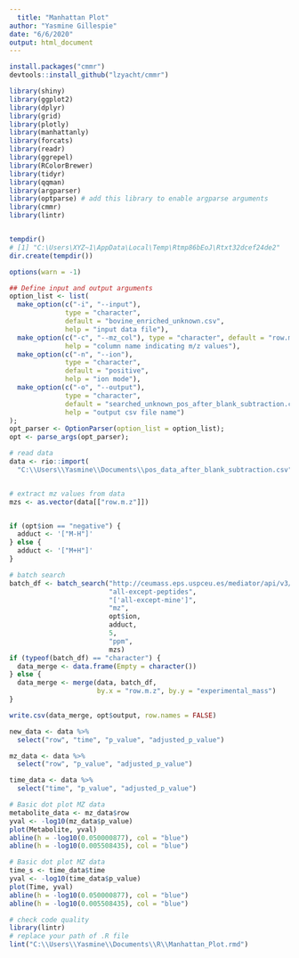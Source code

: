 ---
  title: "Manhattan Plot"
author: "Yasmine Gillespie"
date: "6/6/2020"
output: html_document
---
  
  
  ```{r , warning=FALSE, include=FALSE}         
install.packages("cmmr")
devtools::install_github("lzyacht/cmmr")
```

```{r , warning=FALSE, include=FALSE}

library(shiny)
library(ggplot2)
library(dplyr)
library(grid)
library(plotly)
library(manhattanly)
library(forcats)
library(readr)
library(ggrepel)
library(RColorBrewer)
library(tidyr)
library(qqman)
library(argparser)
library(optparse) # add this library to enable argparse arguments
library(cmmr)
library(lintr)


tempdir()
# [1] "C:\Users\XYZ~1\AppData\Local\Temp\Rtmp86bEoJ\Rtxt32dcef24de2"
dir.create(tempdir())
```

```{r , warning=FALSE, include=FALSE}         


options(warn = -1)

## Define input and output arguments
option_list <- list(
  make_option(c("-i", "--input"),
              type = "character",
              default = "bovine_enriched_unknown.csv",
              help = "input data file"),
  make_option(c("-c", "--mz_col"), type = "character", default = "row.m.z",
              help = "column name indicating m/z values"),
  make_option(c("-n", "--ion"),
              type = "character",
              default = "positive",
              help = "ion mode"),
  make_option(c("-o", "--output"),
              type = "character",
              default = "searched_unknown_pos_after_blank_subtraction.csv",
              help = "output csv file name")
);
opt_parser <- OptionParser(option_list = option_list);
opt <- parse_args(opt_parser);

# read data
data <- rio::import(
  "C:\\Users\\Yasmine\\Documents\\pos_data_after_blank_subtraction.csv")


# extract mz values from data
mzs <- as.vector(data[["row.m.z"]])


if (opt$ion == "negative") {
  adduct <- '["M-H"]'
} else {
  adduct <- '["M+H"]'
}

# batch search
batch_df <- batch_search("http://ceumass.eps.uspceu.es/mediator/api/v3/batch",
                         "all-except-peptides",
                         "['all-except-mine']",
                         "mz",
                         opt$ion,
                         adduct,
                         5,
                         "ppm",
                         mzs)
if (typeof(batch_df) == "character") {
  data_merge <- data.frame(Empty = character())
} else {
  data_merge <- merge(data, batch_df,
                      by.x = "row.m.z", by.y = "experimental_mass")
}

write.csv(data_merge, opt$output, row.names = FALSE)
```

```{r , warning=FALSE, include=FALSE}         
new_data <- data %>%
  select("row", "time", "p_value", "adjusted_p_value")
```

```{r , warning=FALSE, include=FALSE}         
mz_data <- data %>%
  select("row", "p_value", "adjusted_p_value")
```

```{r setup, include=FALSE}          
time_data <- data %>%
  select("time", "p_value", "adjusted_p_value")
```

```{r echo=FALSE}         
# Basic dot plot MZ data
metabolite_data <- mz_data$row
yval <- -log10(mz_data$p_value)
plot(Metabolite, yval)
abline(h = -log10(0.050000877), col = "blue")
abline(h = -log10(0.005508435), col = "blue")
```

```{r echo=FALSE}         
# Basic dot plot MZ data
time_s <- time_data$time
yval <- -log10(time_data$p_value)
plot(Time, yval)
abline(h = -log10(0.050000877), col = "blue")
abline(h = -log10(0.005508435), col = "blue")
```

```{r , warning=FALSE, include=FALSE}         
# check code quality
library(lintr)
# replace your path of .R file
lint("C:\\Users\\Yasmine\\Documents\\R\\Manhattan_Plot.rmd")
```